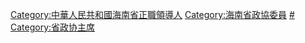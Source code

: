 [[Category:中華人民共和國海南省正職領導人|Category:中華人民共和國海南省正職領導人]]
[[Category:海南省政協委員|Category:海南省政協委員]]
[[Category:海南省各级政协主席|#]]
[[Category:省政协主席|Category:省政协主席]]